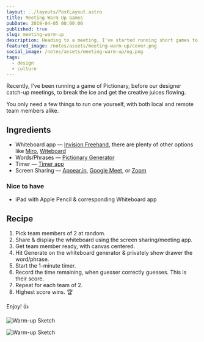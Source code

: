 ```yaml
---
layout: ../layouts/PostLayout.astro
title: Meeting Warm Up Games
pubDate: 2019-04-05 00:00:00
published: true
slug: meeting-warm-up
description: Heading to a meeting, I've started running short games to help break the ice and get the creative juices flowing.
featured_image: /notes/assets/meeting-warm-up/cover.png
social_image: /notes/assets/meeting-warm-up/og.png
tags:
  - design
  - culture
---
```


Recently, I've been running a game of Pictionary, before our designer catch-up meetings, to break the ice and get the creative juices flowing.

You only need a few things to run one yourself, with both local and remote team members alike.

## Ingredients

- Whiteboard app — [Invision Freehand](https://www.invisionapp.com/feature/freehand), there are plenty of other options like [Miro](https://realtimeboard.com/), [Witeboard](https://witeboard.com)
- Words/Phrases — [Pictionary Generator](https://peachytools.com/pictionary-generator)
- Timer — [Timer app](https://github.com/michaelvillar/timer-app)
- Screen Sharing — [Appear.in](https://appear.in/), [Google Meet](https://meet.google.com/), or [Zoom](https://zoom.us/)

### Nice to have

- iPad with Apple Pencil & corresponding Whiteboard app

## Recipe

1. Pick team members of 2 at random.
2. Share & display the whiteboard using the screen sharing/meeting app.
3. Get team member ready, with canvas centered.
4. Hit Generate on the whiteboard generator & privately show drawer the word/phrase.
5. Start the 1-minute timer.
6. Record the time remaining, when guesser correctly guesses. This is their score.
7. Repeat for each team of 2.
8. Highest score wins. 🏆

Enjoy! 👍

![Warm-up Sketch](/notes/assets/meeting-warm-up/sketches.png)

![Warm-up Sketch](/notes/assets/meeting-warm-up/sketches2.png)
